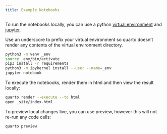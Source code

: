 ```yaml
---
title: Example Notebooks
---
```


To run the notebooks locally, you can use a python [virtual environment](https://docs.python.org/3/library/venv.html) and [jupyter](https://jupyter.org/).

Use an underscore to prefix your virtual environment so quarto doesn't render any contents of the virtual environment directory.

```bash
python3 -m venv _env
source _env/bin/activate
pip3 install -r requirements
python3 -m ipykernel install --user --name=_env
jupyter notebook
```

To execute the notebooks, render them in html and then view the result locally:

```bash
quarto render --execute --to html
open _site/index.html 
```

To preview local changes live, you can use preview, however this will not re-run any code cells:

```bash
quarto preview
```


